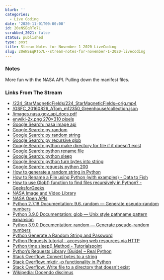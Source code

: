 ```yaml
---
blurb: ''
categories:
  - Live Coding
date: '2020-11-01T00:00:00'
id: 20eNSEqRTo7L
scrubbed_2021: false
status: published
type: post
title: Stream Notes for November 1 2020 LiveCoding
slug: 20eNSEqRTo7L--stream-notes-for-november-1-2020-livecoding
---
```


### Notes

More fun with the NASA API. Pulling down the manifest files. 

### Links From The Stream


- [/224_StarMagneticFields/224_StarMagneticFields~orig.mp4](https://images-assets.nasa.gov/video/224_StarMagneticFields/224_StarMagneticFields~orig.mp4)
- [/GSFC_20160829_ATom_m12350_Greenhouse/collection.json](https://images-assets.nasa.gov/video/GSFC_20160829_ATom_m12350_Greenhouse/collection.json)
- [/images.nasa.gov_api_docs.pdf](https://images.nasa.gov/docs/images.nasa.gov_api_docs.pdf)
- [enwiki-2x.png 270×310 pixels](https://en.wikipedia.org/static/images/project-logos/enwiki-2x.png)
- [Google Search: nasa image api](https://www.google.com/search?client=safari&rls=en&q=nasa+image+api&ie=UTF-8&oe=UTF-8)
- [Google Search: py random](https://www.google.com/search?client=safari&rls=en&q=py+random&ie=UTF-8&oe=UTF-8)
- [Google Search: py random string](https://www.google.com/search?client=safari&rls=en&q=py+random+string&ie=UTF-8&oe=UTF-8)
- [Google Search: py recursive glob](https://www.google.com/search?client=safari&rls=en&q=py++recursive+glob&ie=UTF-8&oe=UTF-8)
- [Google Search: python make directory for file if it doesn't exist](https://www.google.com/search?client=safari&rls=en&q=python+make+directory+for+file+if+it+doesn%27t+exist&ie=UTF-8&oe=UTF-8)
- [Google Search: python rename file](https://www.google.com/search?client=safari&rls=en&q=python+rename+file&ie=UTF-8&oe=UTF-8)
- [Google Search: python sleep](https://www.google.com/search?client=safari&rls=en&q=python+sleep&ie=UTF-8&oe=UTF-8)
- [Google Search: python turn bytes into string](https://www.google.com/search?client=safari&rls=en&q=python+turn+bytes+into+string&ie=UTF-8&oe=UTF-8)
- [Google Search: requests python 200](https://www.google.com/search?client=safari&rls=en&q=requests+python+200&ie=UTF-8&oe=UTF-8)
- [How to generate a random string in Python](https://www.educative.io/edpresso/how-to-generate-a-random-string-in-python)
- [How to Rename a File using Python (with examples) - Data to Fish](https://datatofish.com/rename-file-python/)
- [How to use Glob() function to find files recursively in Python? - GeeksforGeeks](https://www.geeksforgeeks.org/how-to-use-glob-function-to-find-files-recursively-in-python/)
- [NASA Image and Video Library](https://images.nasa.gov/)
- [NASA Open APIs](https://api.nasa.gov/)
- [Python 2.7.18 Documentation: 9.6. random — Generate pseudo-random numbers](https://docs.python.org/2/library/random.html)
- [Python 3.9.0 Documentation: glob — Unix style pathname pattern expansion](https://docs.python.org/3/library/glob.html)
- [Python 3.9.0 Documentation: random — Generate pseudo-random numbers](https://docs.python.org/3/library/random.html)
- [Python Generate a Random String and Password](https://pynative.com/python-generate-random-string/)
- [Python Requests tutorial - accessing web resources via HTTP](http://zetcode.com/python/requests/)
- [Python time sleep() Method - Tutorialspoint](https://www.tutorialspoint.com/python/time_sleep.htm)
- [Python’s Requests Library (Guide) – Real Python](https://realpython.com/python-requests/)
- [Stack Overflow: Convert bytes to a string](https://stackoverflow.com/questions/606191/convert-bytes-to-a-string/606199#606199)
- [Stack Overflow: mkdir -p functionality in Python](https://stackoverflow.com/questions/600268/mkdir-p-functionality-in-python)
- [Stack Overflow: Write file to a directory that doesn't exist](https://stackoverflow.com/questions/23793987/write-file-to-a-directory-that-doesnt-exist)
- [Wikipedia: Docendo discimus](https://en.wikipedia.org/wiki/Docendo_discimus)
